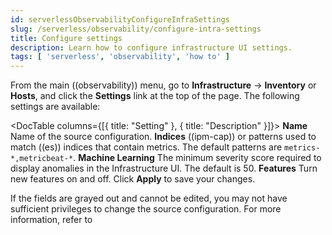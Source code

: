 ```yaml
---
id: serverlessObservabilityConfigureInfraSettings
slug: /serverless/observability/configure-intra-settings
title: Configure settings
description: Learn how to configure infrastructure UI settings.
tags: [ 'serverless', 'observability', 'how to' ]
---
```


<p><DocBadge template="technical preview" /></p>

<div id="configure-settings"></div>

From the main ((observability)) menu, go to **Infrastructure** → **Inventory** or **Hosts**,
and click the **Settings** link at the top of the page.
The following settings are available:

<DocTable columns={[{ title:  "Setting" }, { title:  "Description" }]}>
    <DocRow>
        <DocCell>**Name**</DocCell>
        <DocCell>Name of the source configuration.</DocCell>
    </DocRow>
    <DocRow>
        <DocCell>**Indices**</DocCell>
        <DocCell>((ipm-cap)) or patterns used to match ((es)) indices that contain metrics. The default patterns are `metrics-*,metricbeat-*`.</DocCell>
    </DocRow>
    <DocRow>
        <DocCell>**Machine Learning**</DocCell>
        <DocCell>The minimum severity score required to display anomalies in the Infrastructure UI. The default is 50.</DocCell>
    </DocRow>
    <DocRow>
        <DocCell>**Features**</DocCell>
        <DocCell>Turn new features on and off. </DocCell>
    </DocRow>
</DocTable>
Click **Apply** to save your changes.

If the fields are grayed out and cannot be edited, you may not have sufficient privileges to change the source configuration.
For more information, refer to <DocLink id="serverlessGeneralAssignUserRoles" />
